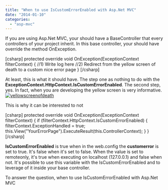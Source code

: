 ```yaml
---
title: "When to use IsCustomErrorEnabled with Asp.Net MVC"
date: "2014-01-10"
categories: 
  - "asp-mvc"
---
```


If you are using Asp.Net MVC, your should have a BaseController that every controllers of your project inherit. In this base controller, your should have override the method OnException.

\[csharp\] protected override void OnException(ExceptionContext filterContext) { //1) Write log here //2) Redirect from the yellow screen of death to a custom nice error page } \[/csharp\]

At least, this is what it should have. The step one as nothing to do with the **ExceptionContext.HttpContext.IsCustomErrorEnabled**. The second step, yes. In fact, when you are developing the yellow screen is very informative. [![yellowscreenofdeath](http://patrickdesjardins.com/blog/wp-content/uploads/2013/12/yellowscreenofdeath-400x306.png)](http://patrickdesjardins.com/blog/when-to-use-iscustomerrorenabled-with-asp-net-mvc/yellowscreenofdeath)

This is why it can be interested to not

\[csharp\] protected override void OnException(ExceptionContext filterContext) { if (filterContext.HttpContext.IsCustomErrorEnabled) { filterContext.ExceptionHandled = true; this.View("YourErrorPage").ExecuteResult(this.ControllerContext); } } \[/csharp\]

**IsCustomErrorEnabled** is true when in the web.config the **customerror** is set to true. It's false when it's set to false. When the value is set to remoteonly, it's true when executing on localhost (127.0.0.1) and false when not. It's possible to use this variable with the IsCustomErrorEnabled and to leverage of it inside your base controller.

To answer the question, when to use IsCustomErrorEnabled with Asp.Net MVC

